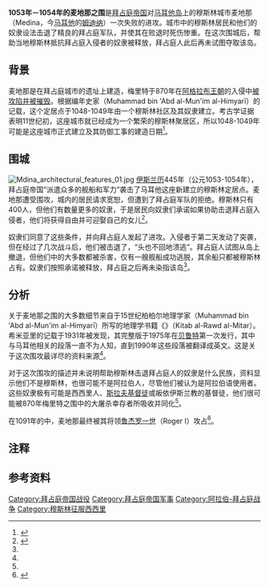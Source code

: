 {{Infobox military conflict
| conflict    = 麦地那之围
| image       = Interior of Fortifications Interpretation Centre 02.jpg
| caption     = 对中世纪麦地那的一种可能的复原<br>由[[理查德·阿祖帕迪|理查德·阿祖帕迪]]（Richard Azzopardi）<br>和{{link-en|史蒂芬·斯皮特里|Stephen C. Spiteri}}（Stephen C. Spiteri）建模<br>陈列于马耳他的{{link-en|防御工事解说中心|Fortifications Interpretation Centre}}
| partof      = [[穆斯林征服西西里|穆斯林征服西西里]]<br>（[[阿拉伯－拜占庭战争|阿拉伯－拜占庭战争]]）
| date        = 1053年－1054年
| place       = [[马耳他|马耳他]]，麦地那（今[[姆迪纳|姆迪纳]]）
| result      = 穆斯林胜利
| combatant1  = [[拜占庭帝国|拜占庭帝国]]
| combatant2  = 麦地那当地穆斯林及其奴隶
| commander1  = 
| commander2  = 
| strength1   = 众多的舰船和军力
| strength2   = 约400名当地居民<br>约500－600名奴隶{{refn|group=Note|根据希米亚里的记载，“穆斯林估算了自己的战斗人员数量，发现约有400人；然后他们统计了一下奴隶，发现数量比他们自己更多”；500-600名是现代的估算。}}
| casualties1 = 大量人员伤亡<br>几乎所有船只都被缴获
| casualties2 = 未知
| campaignbox = {{Campaignbox Arab–Byzantine Wars}}
}}
'''1053年－1054年的麦地那之围'''是[[拜占庭帝国|拜占庭帝国]]对[[马耳他岛|马耳他岛]]上的穆斯林城市麦地那（Medina，今[[马耳他|马耳他]]的[[姆迪纳|姆迪纳]]）一次失败的进攻。城市中的穆斯林居民和他们的奴隶设法击退了精良的拜占庭军队，并使其在败退时死伤惨重。在这次围城后，帮助当地穆斯林抵抗拜占庭入侵者的奴隶被释放，拜占庭人此后再未试图夺取该岛。

== 背景 ==
麦地那是在拜占庭城市{{link-en|梅里特 (古代城市)|Melite (ancient city)|梅里特}}的遗址上建造，梅里特于870年在[[阿格拉布王朝|阿格拉布王朝]]的入侵中[[梅里特之围_(870年)|被攻陷并被摧毁]]。根据编年史家{{link-it|穆罕默德·本·阿卜杜·蒙伊姆·希米亚里|al-Himyari}}（Muhammad bin 'Abd al-Mun'im al-Himyarī）的记载，这个定居点于1048-1049年由一个穆斯林社区及其奴隶建立。考古学证据表明11世纪初，这座城市就已经成为一个繁荣的穆斯林聚居区，所以1048-1049年可能是这座城市正式建立及其防御工事{{link-en|姆迪纳的防御工事|Fortifications of Mdina|姆迪纳城墙}}的建造日期<ref>{{cite book |author1=Brian W. Blouet |title=The Story of Malta |date=2007 |publisher=Allied Publications |isbn=9789990930818 |page=41}}</ref>。

== 围城 ==
[[File:Mdina_architectural_features_01.jpg|thumb]]
[[伊斯兰历|伊斯兰历]]445年（公元1053-1054年），拜占庭帝国“派遣众多的舰船和军力”袭击了马耳他这座新建立的穆斯林定居点。麦地那遭受围攻，城内的居民请求宽恕，但遭到了拜占庭军队的拒绝。穆斯林只有400人，但他们有数量更多的奴隶，于是居民向奴隶们承诺如果协助击退拜占庭入侵者，他们将获得自由并可迎娶自己的女儿<ref name="Joseph M. Brincat">{{cite journal |author1=Joseph M. Brincat |title=Malta 870–1054 Al-Himyari's Account and its Linguistic Implications |url=http://melitensiawth.com/incoming/Index/The%20Arabs%20in%20Malta/1995proc%20Malta%20870-1054%20by%20J.M.%20Brincat.pdf |date=1995 |publisher=Said International |location=[[瓦莱塔|瓦莱塔]] |pages=1-52 |archiveurl=https://www.webcitation.org/6Z5HkRHsR?url=http://melitensiawth.com/incoming/Index/The%20Arabs%20in%20Malta/1995proc%20Malta%20870-1054%20by%20J.M.%20Brincat.pdf |archivedate=2015-06-06 |journal= |access-date=2020-08-17 |dead-url=no }}</ref>。

奴隶们同意了这些条件，并向拜占庭人发起了进攻。入侵者于第二天发动了突袭，但在经过了几次战斗后，他们被击退了，“头也不回地溃逃”。拜占庭人试图从岛上撤退，但他们中的大多数都被杀害，仅有一艘舰船成功逃脱，其余船只都被穆斯林占有。奴隶们按照承诺被释放，拜占庭之后再未染指该岛<ref name="Joseph M. Brincat"/>。
{{Quote box
 |quote  = {{link-en|罗马人 (拜占庭)|Rûm|罗马人}}于440年（公元1048年）袭击了它（马耳他），他们与（居民）发动战争并要求他们交出钱财和妇女（……）穆斯林聚集起来清点自己的人数，他们的奴隶人数超过了自由人的人数（……）于是他们对奴隶们说：“帮助我们战斗，如果你们赢了，你们将拥有自由，并且我们所拥有的也将是你们的；如果你们不同意这些提议，我们会被杀害，你们也一样”（……）于是当罗马人向前进攻时，（穆斯林和奴隶）一起冲向了敌人；真主帮助了他们，于是他们击败并杀死了大量的罗马人。奴隶们被升格为自由人，他们（联合）的力量变得非常强大，使得罗马人此后再也没有袭击过他们。
 |author = {{link-en|扎卡里亚·卡兹维尼|Zakariya al-Qazwini}}（Zakariya al-Qazwini）<ref>{{cite book |author=T.S. Brown |editor=Anthony Luttrell |title=Byzantine Malta |work=Medieval Malta – Studies on Malta before the Knights |year=1975 |publisher=The British School at Rome |language=en |url=http://melitensiawth.com/incoming/Index/The%20Arabs%20in%20Malta/1975Byzantine%20Malta%20Brown.pdf |access-date=2020-08-17 |archive-date=2020-06-09 |archive-url=https://web.archive.org/web/20200609112231/http://melitensiawth.com/incoming/Index/The%20Arabs%20in%20Malta/1975Byzantine%20Malta%20Brown.pdf |dead-url=no }}</ref>
 |source = 
 |width  = 50%
 |align  = center
}}

== 分析 ==
关于麦地那之围的大多数细节来自于15世纪柏柏尔地理学家{{link-it|穆罕默德·本·阿卜杜·蒙伊姆·希米亚里|al-Himyari}}（Muhammad bin 'Abd al-Mun'im al-Himyarī）所写的地理学书籍《{{link-en|芬芳花园之书|Kitab al-Rawd al-Mitar}}》（Kitab al-Rawd al-Mitar）。希米亚里的记载于1931年被发现，其完整版于1975年在[[贝鲁特|贝鲁特]]第一次发行，其中与马耳他相关的段落一直不为人知，直到1990年这些段落被翻译成英文。这是关于这次围攻最详尽的资料来源<ref name="Joseph M. Brincat"/>。

对于这次围攻的描述并未说明帮助穆斯林击退拜占庭人的奴隶是什么民族，资料显示他们不是穆斯林，也很可能不是阿拉伯人，尽管他们被认为是阿拉伯语使用者。这些奴隶极有可能是西西里人、[[斯拉夫人|斯拉夫]][[基督徒|基督徒]]或皈依伊斯兰教的基督徒，他们很可能被870年梅里特之围中的大屠杀幸存者所吸收并同化<ref name="Joseph M. Brincat"/>。

在1091年的{{link-en|诺曼入侵马耳他|Norman invasion of Malta|诺曼人入侵}}中，麦地那最终被其将领[[魯傑羅一世_(西西里)|鲁杰罗一世]]（Roger I）攻占<ref>{{cite book |author1=Charles Dalli |editor1=Toni Cortis |editor2=Timothy Gambin |title=De Triremibus: Festschrift in honour of Joseph Muscat |date=2005 |publisher=Publishers Enterprises Group (PEG) Ltd |isbn=9789990904093 |page=273 |url=http://melitensiawth.com/incoming/Index/The%20Arabs%20in%20Malta/2005%20Dalli.pdf |archiveurl=https://web.archive.org/web/20140717075419/http://melitensiawth.com/incoming/Index/The%20Arabs%20in%20Malta/2005%20Dalli.pdf |archivedate=2014-07-17 |chapter=The Siculo-African Peace and Roger I's Annexation of Malta in 1091 |access-date=2020-08-17 |dead-url=no }}</ref>。

== 注释 ==
{{reflist|group=Note}}

== 参考资料 ==
{{reflist}}

[[Category:拜占庭帝国战役|Category:拜占庭帝国战役]]
[[Category:拜占庭帝国军事|Category:拜占庭帝国军事]]
[[Category:阿拉伯-拜占庭战争|Category:阿拉伯-拜占庭战争]]
[[Category:穆斯林征服西西里|Category:穆斯林征服西西里]]